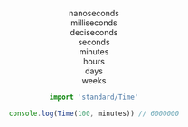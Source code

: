 
<Header root='../../' selected="standard/Time" />

nanoseconds <br />
milliseconds <br />
deciseconds <br />
seconds <br />
minutes <br />
hours <br />
days <br />
weeks <br />

```typescript
import 'standard/Time'

console.log(Time(100, minutes)) // 6000000
```